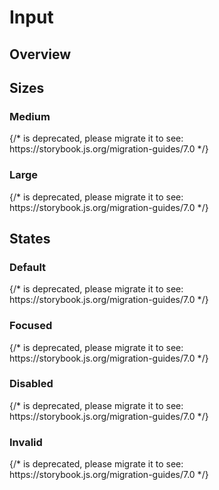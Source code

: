 

<Meta of={IndexStories} />

# Input

## Overview

<Canvas>
  <Story of={IndexStories.Overview} />
</Canvas>

<Controls />

## Sizes

### Medium

<Canvas>
  {/* <Story id="components-forms-input-sizes--medium" /> is deprecated, please migrate it to <Story of={referenceToStory} /> see: https://storybook.js.org/migration-guides/7.0 */}

  <Story id="components-forms-input-sizes--medium" />
</Canvas>

### Large

<Canvas>
  {/* <Story id="components-forms-input-sizes--large" /> is deprecated, please migrate it to <Story of={referenceToStory} /> see: https://storybook.js.org/migration-guides/7.0 */}

  <Story id="components-forms-input-sizes--large" />
</Canvas>

## States

### Default

<Canvas>
  {/* <Story id="components-forms-input-states--default-story" /> is deprecated, please migrate it to <Story of={referenceToStory} /> see: https://storybook.js.org/migration-guides/7.0 */}

  <Story id="components-forms-input-states--default-story" />
</Canvas>

### Focused

<Canvas>
  {/* <Story id="components-forms-input-states--focused" /> is deprecated, please migrate it to <Story of={referenceToStory} /> see: https://storybook.js.org/migration-guides/7.0 */}

  <Story id="components-forms-input-states--focused" />
</Canvas>

### Disabled

<Canvas>
  {/* <Story id="components-forms-input-states--disabled" /> is deprecated, please migrate it to <Story of={referenceToStory} /> see: https://storybook.js.org/migration-guides/7.0 */}

  <Story id="components-forms-input-states--disabled" />
</Canvas>

### Invalid

<Canvas>
  {/* <Story id="components-forms-input-states--invalid" /> is deprecated, please migrate it to <Story of={referenceToStory} /> see: https://storybook.js.org/migration-guides/7.0 */}

  <Story id="components-forms-input-states--invalid" />
</Canvas>
